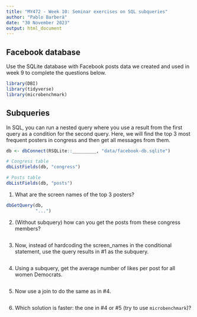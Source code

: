 ---
title: "MY472 - Week 10: Seminar exercises on SQL subqueries"
author: "Pablo Barberá"
date: "30 November 2023"
output: html_document
---

## Facebook database

Use the SQLite database with Facebook posts data we created and used in week 9 to complete the questions below.

```{r}
library(DBI)
library(tidyverse)
library(microbenchmark)
```

## Subqueries

In SQL, you can run a nested query where you use a result from the first query as a condition for the second query. Here, we will find the top 3 most frequent posters in congress and then get all messages from them. 

```{r}
db <- dbConnect(RSQLite::_________, "data/facebook-db.sqlite")
```

```{r}
# Congress table
dbListFields(db, "congress")

# Posts table
dbListFields(db, "posts")
```

1. What are the screen names of the top 3 posters?

```{r}
dbGetQuery(db, 
           "...")
```

2. (Without subquery) how can you get the posts from these congress members?

```{r}

```

3. Now, instead of hardcoding the screen_names in the conditional statement, use the query results in #1 as the subquery. 

```{r}

```

4. Using a subquery, get the average number of likes per post for all women Democrats.

```{r}

```

5. Now use a join to do the same as in #4.

```{r}

```

6. Which solution is faster: the one in #4 or #5 (try to use `microbenchmark`)?

```{r}

```
